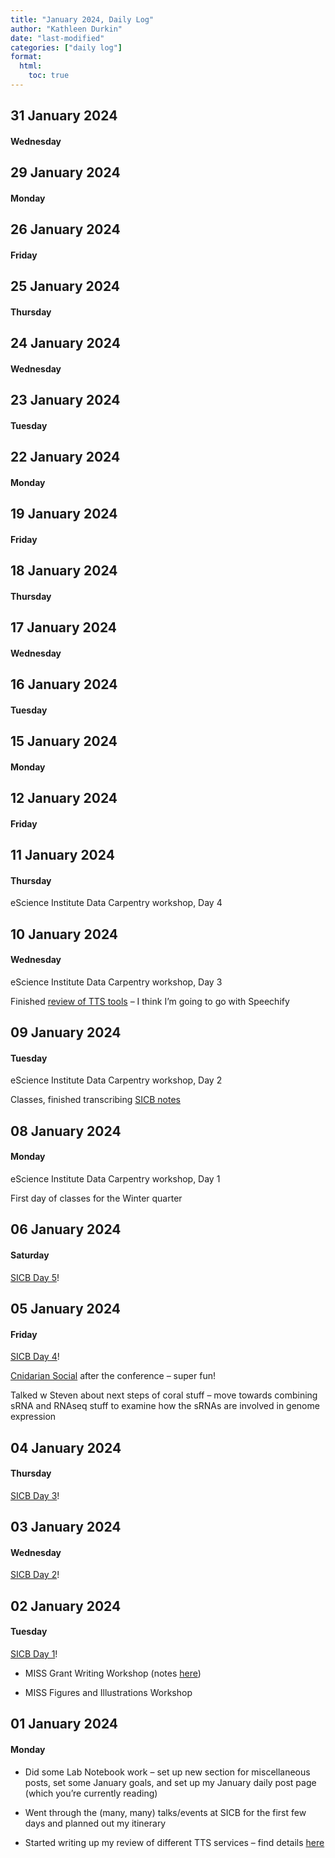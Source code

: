 ```yaml
---
title: "January 2024, Daily Log"
author: "Kathleen Durkin"
date: "last-modified"
categories: ["daily log"]
format:
  html:
    toc: true
---
```


## 31 January 2024

#### Wednesday

## 29 January 2024

#### Monday

## 26 January 2024

#### Friday

## 25 January 2024

#### Thursday

## 24 January 2024

#### Wednesday

## 23 January 2024

#### Tuesday

## 22 January 2024

#### Monday

## 19 January 2024

#### Friday

## 18 January 2024

#### Thursday

## 17 January 2024

#### Wednesday

## 16 January 2024

#### Tuesday

## 15 January 2024

#### Monday

## 12 January 2024

#### Friday

## 11 January 2024

#### Thursday

eScience Institute Data Carpentry workshop, Day 4

## 10 January 2024

#### Wednesday

eScience Institute Data Carpentry workshop, Day 3

Finished [review of TTS tools](../../projects/misc/2024_01_02_TTS.qmd) -- I think I'm going to go with Speechify

## 09 January 2024

#### Tuesday

eScience Institute Data Carpentry workshop, Day 2

Classes, finished transcribing [SICB notes](../../projects/misc/2024_01_02_SICB.qmd)

## 08 January 2024

#### Monday

eScience Institute Data Carpentry workshop, Day 1

First day of classes for the Winter quarter

## 06 January 2024

#### Saturday

[SICB Day 5](../../projects/misc/2024_01_02_SICB.qmd#sicb-day-5)!

## 05 January 2024

#### Friday

[SICB Day 4](../../projects/misc/2024_01_02_SICB.qmd#sicb-day-4)!

[Cnidarian Social](../../projects/misc/2024_01_02_SICB.qmd#cnidarian-social) after the conference -- super fun!

Talked w Steven about next steps of coral stuff -- move towards combining sRNA and RNAseq stuff to examine how the sRNAs are involved in genome expression

## 04 January 2024

#### Thursday

[SICB Day 3](../../projects/misc/2024_01_02_SICB.qmd#sicb-day-3)!

## 03 January 2024

#### Wednesday

[SICB Day 2](../../projects/misc/2024_01_02_SICB.qmd#sicb-day-2)!

## 02 January 2024

#### Tuesday

[SICB Day 1](../../projects/misc/2024_01_02_SICB.qmd#sicb-day-1)!

-   MISS Grant Writing Workshop (notes [here](https://docs.google.com/document/d/1_OzDwwrB3_MgcHZMNjwzF8FmA6CmD3FxBc-V2bGYIhQ/edit))

-   MISS Figures and Illustrations Workshop

## 01 January 2024

#### Monday

-   Did some Lab Notebook work -- set up new section for miscellaneous posts, set some January goals, and set up my January daily post page (which you're currently reading)

-   Went through the (many, many) talks/events at SICB for the first few days and planned out my itinerary

-   Started writing up my review of different TTS services -- find details [here](../../projects/misc/2024_01_02_TTS.qmd)
